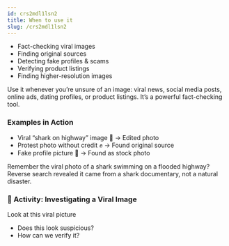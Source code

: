 ```yaml
---
id: crs2mdl1lsn2
title: When to use it
slug: /crs2mdl1lsn2
---
```



- Fact-checking viral images
- Finding original sources
- Detecting fake profiles & scams
- Verifying product listings
- Finding higher-resolution images

Use it whenever you’re unsure of an image: viral news, social media posts, online ads, dating profiles, or product listings. It’s a powerful fact-checking tool.

### Examples in Action
- Viral “shark on highway” image 🦈 → Edited photo
- Protest photo without credit ✊ → Found original source
- Fake profile picture 👤 → Found as stock photo

Remember the viral photo of a shark swimming on a flooded highway? Reverse search revealed it came from a shark documentary, not a natural disaster.

<ImageWithCaption
  src="/img/src2/mdl1/shark-swimming-on-a-flooded-highway-check.JPG"
  caption="The viral photo of a shark swimming on a flooded highway - Fake Photo"
  scale={1.3}
/>


### 📝 Activity: Investigating a Viral Image
Look at this viral picture


- Does this look suspicious?
- How can we verify it?
